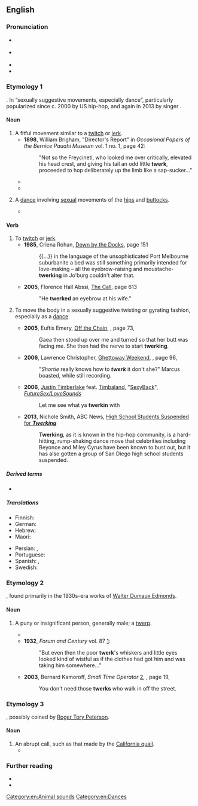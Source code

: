 ==English==

===Pronunciation===
* {{a|GenAm}} {{IPA|en|/twɛɹk/|[tʰw̥ɝk]}}
* {{a|RP}} {{IPA|en|/twɜːk/|[tw̥ɜːk]}}
* {{audio|en|En-au-twerk.ogg|Audio (AU)}}
* {{rhymes|en|ɜː(ɹ)k|s=1}}

===Etymology 1===
{{wikipedia|Twerking}}
{{blend|en|twitch|jerk}}. In “sexually suggestive movements, especially dance”, particularly popularized since c. 2000 by US hip-hop, and again in 2013 by singer {{w|Miley Cyrus}}.

====Noun====
{{en-noun}}

# A fitful movement similar to a [[twitch]] or [[jerk]].
#* '''1898''', William Brigham, "Director's Report" in ''Occasional Papers of the Bernice Pauahi Museum'' vol. 1 no. 1, page 42:
#*: "Not so the Freycineti, who looked me over critically, elevated his head crest, and giving his tail an odd little '''twerk''', proceeded to hop deliberately up the limb like a sap-sucker..."
#* {{quote-text|en|year=1920|author=Lilian C. McNamara Garis|title=The Girl Scouts at Sea Crest: Or, The Wig Wag Rescue|page=86|url=http://books.google.com/books?id=ulYCAAAAYAAJ],|passage="I hardly realize it yet that you are my really truly coz," and she gave the girl's long, brown braids a familiar '''twerk'''.}}
#* {{quote-text|en|year=1950|author=Robert S. Close|title=Love Me Sailor|page=86|url=http://books.google.com/books?id=ySdBAAAAIAAJ],|passage=With a quick '''twerk''' at her shift, the girl lifted it to her rounded belly, and squatted nakedly on his lap.}}
# {{lb|en|informal}} A [[dance]] involving [[sexual]] movements of the [[hip]]s and [[buttock]]s.
#* {{quote-book|en|editors=Jacqueline Warwick; Allison Adrian|title=Voicing Girlhood in Popular Music|year=2016|publisher=Routledge|url=https://books.google.com/books?id=yMNTDAAAQBAJ&pg=PT214&dq=%22the+twerk%22&hl=en&cd=3&source=gbs_api#v=onepage&q=%22the%20twerk%22&f=false|isbn=978-1-317-42460-4|passage=It was the '''twerk''' that bounced around the world in less than a day. Sound bites from reporters said, “Miley Cyrus’s JAW-DROPPING TWERK-a-thon,” the “twerk-tacular,” “twerk-and-tongue work,” in the “twerk seen ’round the world!”}}

====Verb====
{{en-verb}}

# To [[twitch]] or [[jerk]].
#* '''1985''', Criena Rohan, [http://books.google.com/books?id=ausNAAAAIAAJ Down by the Docks], page 151
#*: {{...}} in the language of the unsophisticated Port Melbourne suburbanite a bed was still something primarily intended for love-making – all the eyebrow-raising and moustache-'''twerking''' in Jo'burg couldn't alter that.
#* '''2005''', Florence Hall Abssi, [http://books.google.com/books?id=OyAkYG9lwD4C The Call], page 613
#*: "He '''twerked''' an eyebrow at his wife."
# {{lb|en|informal}} To move the body in a sexually suggestive twisting or gyrating fashion, especially as a [[dance]].
#* '''2005''', Euftis Emery, [http://books.google.com/books?id=Ib1vEpY4TpwC Off the Chain], {{ISBN|1411630475}}, page 73,
#*: Gaea then stood up over me and turned so that her butt was facing me. She then had the nerve to start '''twerking'''.
#* '''2006''', Lawrence Christopher, [http://books.google.com/books?id=gOPfQEdpxkwC Ghettoway Weekend], {{ISBN|0971227845}}, page 96,
#*: "''Shortie'' really knows how to '''''twerk''''' it don't she?" Marcus boasted, while still recording.
#* '''2006''', [[w:Justin Timberlake|Justin Timberlake]] feat. [[w:Timbaland|Timbaland]], "[[w:SexyBack|SexyBack]]", ''[[w:FutureSex/LoveSounds|FutureSex/LoveSounds]]''
#*: Let me see what ya '''twerkin''' with
#* '''2013''', Nichole Smith, ABC News, [http://abcnews.go.com/blogs/headlines/2013/05/high-school-students-suspended-for-twerking High School Students Suspended for '''''Twerking''''']
#*: '''Twerking''', as it is known in the hip-hop community, is a hard-hitting, rump-shaking dance move that celebrities including Beyonce and Miley Cyrus have been known to bust out, but it has also gotten a group of San Diego high school students suspended.

=====Derived terms=====
* {{l|en|twerker}}

=====Translations=====
{{trans-top|to move the body in a suggestive manner}}
* Finnish: {{t+|fi|twerkata}}
* German: {{t|de|twerken}}
* Hebrew: {{t|he|עִנְטֵז |tr='intéz}}
* Maori: {{t|mi|tīonioni}}
{{trans-mid}}
* Persian: {{t+|fa|کچول}}, {{t+|fa|کاچول}}
* Portuguese: {{t+|pt|rebolar}}
* Spanish: {{t+|es|perrear}}, {{t+|es|sandunguear}}
* Swedish: {{t+|sv|twerka}}
{{trans-bottom}}

===Etymology 2===
{{blend|en|twerp|jerk}}, found primarily in the 1930s-era works of [[w:Walter D. Edmonds|Walter Dumaux Edmonds]].

====Noun====
{{en-noun}}

# {{lb|en|slang|dated|US}} A puny or insignificant person, generally male; a [[twerp]].
#* {{quote-text|en|year=1930|author=[[w:Walter D. Edmonds|Walter Dumaux Edmonds]]|title=The Big Barn|page=207|passage="'...but when they load a pack onto you, what'll you do? A little '''twerk''' like you?'"}}
#* '''1932''', ''Forum and Century'' vol. 87 [http://books.google.com/books?ei=fz75RqyPOoWcpgKW19m0Dw]:
#*: "But even then the poor '''twerk''''s whiskers and little eyes looked kind of wistful as if the clothes had got him and was taking him somewhere..."
#* '''2003''', Bernard Kamoroff, ''Small Time Operator'' [http://books.google.com/books?id=9qlizjnOrVcC], {{ISBN|0917510186}}, page 19,
#*: You don't need those '''twerks''' who walk in off the street.

===Etymology 3===
{{onomatopoeic|en}}, possibly coined by [[w:Roger Tory Peterson|Roger Tory Peterson]].

====Noun====
{{en-noun}}

# An abrupt call, such as that made by the [[California quail]].
#* {{quote-book|en|year=1961|author=Roger Tory Peterson|title=A Field Guide to Western Birds|url=http://books.google.com/books?id=Pv2jn2dQCaEC|page=67|passage=Note of male on territory, a loud kurr or '''twerk'''.}}

===Further reading===
* {{R:Lexico}}
* {{R:Merriam-Webster}}

[[Category:en:Animal sounds]]
[[Category:en:Dances]]